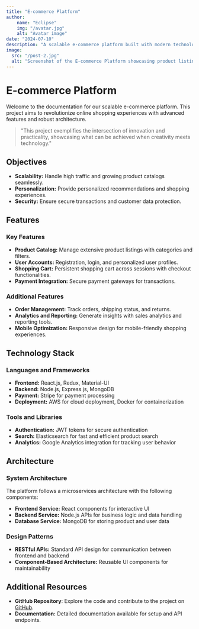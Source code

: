 ```yaml
---
title: "E-commerce Platform"
author: 
    name: "Eclipse"
    img: "/avatar.jpg"
    alt: "Avatar image"
date: "2024-07-10"
description: "A scalable e-commerce platform built with modern technologies."
image:
  src: "/post-2.jpg"
  alt: "Screenshot of the E-commerce Platform showcasing product listings and shopping cart interface."
---
```



# E-commerce Platform

<MarkdownAuthor img={author.img} author={author.name} date={date} />

<MarkdownImages src={image.src} alt={image.alt} />

Welcome to the documentation for our scalable e-commerce platform. This project aims to revolutionize online shopping experiences with advanced features and robust architecture.

> "This project exemplifies the intersection of innovation and practicality, showcasing what can be achieved when creativity meets technology."

## **Objectives**

- **Scalability:** Handle high traffic and growing product catalogs seamlessly.
- **Personalization:** Provide personalized recommendations and shopping experiences.
- **Security:** Ensure secure transactions and customer data protection.

## **Features**

### Key Features

- **Product Catalog:** Manage extensive product listings with categories and filters.
- **User Accounts:** Registration, login, and personalized user profiles.
- **Shopping Cart:** Persistent shopping cart across sessions with checkout functionalities.
- **Payment Integration:** Secure payment gateways for transactions.

### Additional Features

- **Order Management:** Track orders, shipping status, and returns.
- **Analytics and Reporting:** Generate insights with sales analytics and reporting tools.
- **Mobile Optimization:** Responsive design for mobile-friendly shopping experiences.

## **Technology Stack**

### Languages and Frameworks

- **Frontend:** React.js, Redux, Material-UI
- **Backend:** Node.js, Express.js, MongoDB
- **Payment:** Stripe for payment processing
- **Deployment:** AWS for cloud deployment, Docker for containerization

### Tools and Libraries

- **Authentication:** JWT tokens for secure authentication
- **Search:** Elasticsearch for fast and efficient product search
- **Analytics:** Google Analytics integration for tracking user behavior

## **Architecture**

### System Architecture

The platform follows a microservices architecture with the following components:

- **Frontend Service:** React components for interactive UI
- **Backend Service:** Node.js APIs for business logic and data handling
- **Database Service:** MongoDB for storing product and user data

### Design Patterns

- **RESTful APIs:** Standard API design for communication between frontend and backend
- **Component-Based Architecture:** Reusable UI components for maintainability

## **Additional Resources** 

- **GitHub Repository**: Explore the code and contribute to the project on [GitHub](https://github.com/Thomas-Zabalo/astro-template).
- **Documentation:** Detailed documentation available for setup and API endpoints.

